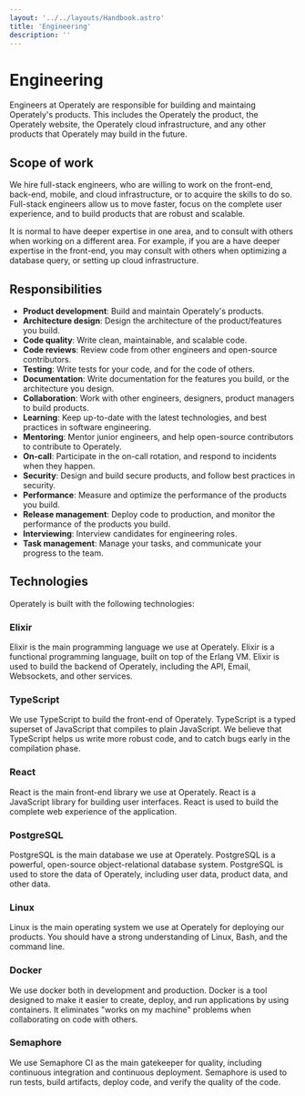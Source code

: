 ```yaml
---
layout: '../../layouts/Handbook.astro'
title: 'Engineering'
description: ''
---
```


# Engineering

Engineers at Operately are responsible for building and maintaing Operately's products.
This includes the Operately the product, the Operately website, the Operately cloud
infrastructure, and any other products that Operately may build in the future.

## Scope of work

We hire full-stack engineers, who are willing to work on the front-end, back-end, mobile,
and cloud infrastructure, or to acquire the skills to do so. Full-stack engineers allow
us to move faster, focus on the complete user experience, and to build products that
are robust and scalable.

It is normal to have deeper expertise in one area, and to consult with others when
working on a different area. For example, if you are a have deeper expertise in the
front-end, you may consult with others when optimizing a database query, or setting
up cloud infrastructure.

## Responsibilities

- **Product development**: Build and maintain Operately's products.
- **Architecture design**: Design the architecture of the product/features you build.
- **Code quality**: Write clean, maintainable, and scalable code.
- **Code reviews**: Review code from other engineers and open-source contributors.
- **Testing**: Write tests for your code, and for the code of others.
- **Documentation**: Write documentation for the features you build, or the architecture you design.
- **Collaboration**: Work with other engineers, designers, product managers to build products.
- **Learning**: Keep up-to-date with the latest technologies, and best practices in software engineering.
- **Mentoring**: Mentor junior engineers, and help open-source contributors to contribute to Operately.
- **On-call**: Participate in the on-call rotation, and respond to incidents when they happen.
- **Security**: Design and build secure products, and follow best practices in security.
- **Performance**: Measure and optimize the performance of the products you build.
- **Release management**: Deploy code to production, and monitor the performance of the products you build.
- **Interviewing**: Interview candidates for engineering roles.
- **Task management**: Manage your tasks, and communicate your progress to the team.

## Technologies

Operately is built with the following technologies:

### Elixir

Elixir is the main programming language we use at Operately. Elixir is a functional
programming language, built on top of the Erlang VM. Elixir is used to build the
backend of Operately, including the API, Email, Websockets, and other services.

### TypeScript

We use TypeScript to build the front-end of Operately. TypeScript is a typed superset
of JavaScript that compiles to plain JavaScript. We believe that TypeScript helps
us write more robust code, and to catch bugs early in the compilation phase.

### React

React is the main front-end library we use at Operately. React is a JavaScript library
for building user interfaces. React is used to build the complete web experience of
the application.

### PostgreSQL

PostgreSQL is the main database we use at Operately. PostgreSQL is a powerful, open-source
object-relational database system. PostgreSQL is used to store the data of Operately,
including user data, product data, and other data.

### Linux

Linux is the main operating system we use at Operately for deploying our products.
You should have a strong understanding of Linux, Bash, and the command line.

### Docker

We use docker both in development and production. Docker is a tool designed to make
it easier to create, deploy, and run applications by using containers. It eliminates
"works on my machine" problems when collaborating on code with others.

### Semaphore

We use Semaphore CI as the main gatekeeper for quality, including continuous integration
and continuous deployment. Semaphore is used to run tests, build artifacts, deploy code,
and verify the quality of the code.
